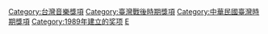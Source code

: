 {{Catmore|金曲獎}}

[[Category:台灣音樂獎項|Category:台灣音樂獎項]]
[[Category:臺灣戰後時期獎項|Category:臺灣戰後時期獎項]]
[[Category:中華民國臺灣時期獎項|Category:中華民國臺灣時期獎項]]
[[Category:1989年建立的奖项|Category:1989年建立的奖项]]
[[Category:中華民國文化部|E]]
